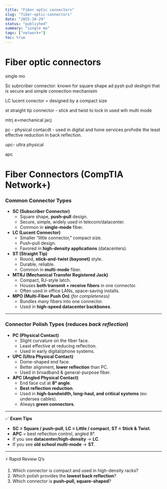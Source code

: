 ```yaml
---
title: "Fiber optic connectors"
slug: "fiber-optic-connectors"
date: "2025-10-29"
status: "published"
summary: "single mo"
tags: ["network+"]
toc: true
---
```


# Fiber optic connectors

single mo

Sc subrcriber connector: known for square shape ad pysh pull deshgni that is secure and simple connection mechanisim

LC lucent conector = designed by a compact size

st straight tip connector - stick and twist to lock in used wih multi mode 

mtrj e=mechanical jacj 

pc - physical contacdt - used in digital and hone services profvdie the least effective reduction in back reflection. 

upc- ultra physical 

apc

# Fiber Connectors (CompTIA Network+)

### Common Connector Types

- **SC (Subscriber Connector)**
    - Square shape, **push–pull** design.
    - Secure, simple, widely used in telecom/datacenter.
    - Common in **single-mode** fiber.
- **LC (Lucent Connector)**
    - Smaller “little connector,” compact size.
    - Push–pull design.
    - Favored in **high-density applications** (datacenters).
- **ST (Straight Tip)**
    - Round, **stick-and-twist (bayonet)** style.
    - Durable, reliable.
    - Common in **multi-mode** fiber.
- **MTRJ (Mechanical Transfer Registered Jack)**
    - Compact, RJ-style latch.
    - Houses **both transmit + receive fibers** in one connector.
    - Often used in office LANs, space-saving installs.
- **MPO (Multi-Fiber Push On)** *(for completeness)*
    - Bundles many fibers into one connector.
    - Used in **high-speed datacenter backbones**.

---

### Connector Polish Types (reduces *back reflection*)

- **PC (Physical Contact)**
    - Slight curvature on the fiber face.
    - Least effective at reducing reflection.
    - Used in early digital/phone systems.
- **UPC (Ultra Physical Contact)**
    - Dome-shaped end face.
    - Better alignment, **lower reflection** than PC.
    - Used in broadband & general-purpose fiber.
- **APC (Angled Physical Contact)**
    - End face cut at **8° angle**.
    - **Best reflection reduction**.
    - Used in **high-bandwidth, long-haul, and critical systems** (ex: undersea cables).
    - Always **green connectors**.

---

✅ **Exam Tips**

- **SC = Square / push–pull**, **LC = Little / compact**, **ST = Stick & Twist**.
- **APC** = best reflection control, angled 8°.
- If you see **datacenter/high-density** → **LC**.
- If you see **old school multi-mode** → **ST**.

---

⚡ Rapid Review Q’s

1. Which connector is compact and used in high-density racks?
2. Which polish provides the **lowest back reflection**?
3. Which connector is **push–pull, square-shaped**?